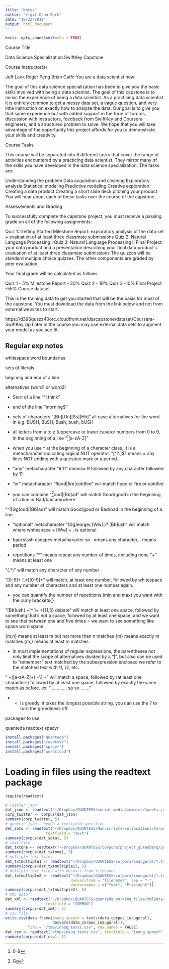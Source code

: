 ```yaml
---
title: "Notes"
author: "Yigit Ozan Berk"
date: "10/22/2019"
output: html_document
---
```


```r
knitr::opts_chunk$set(echo = TRUE)
```

Course Title

Data Science Specialization SwiftKey Capstone

Course Instructor(s)

Jeff Leek
Roger Peng
Brian Caffo
You are a data scientist now

The goal of this data science specialization has been to give you the basic skills involved with being a data scientist. The goal of this capstone is to mimic the experience of being a data scientist. As a practicing data scientist it is entirely common to get a messy data set, a vague question, and very little instruction on exactly how to analyze the data. Our goal is to give you that same experience but with added support in the form of forums, discussion with instructors, feedback from SwiftKey and Coursera engineers, and a structured problem to solve. We hope that you will take advantage of the opportunity this project affords for you to demonstrate your skills and creativity.

Course Tasks

This course will be separated into 8 different tasks that cover the range of activities encountered by a practicing data scientist. They mirror many of the skills you have developed in the data science specialization. The tasks are:

Understanding the problem
Data acquisition and cleaning
Exploratory analysis
Statistical modeling
Predictive modeling
Creative exploration
Creating a data product
Creating a short slide deck pitching your product
You will hear about each of these tasks over the course of the capstone.

Assessements and Grading

To successfully complete the capstone project, you must receive a passing grade on all of the following assignments:

Quiz 1: Getting Started
Milestone Report: exploratory analysis of the data set + evaluation of at least three classmate submissions
Quiz 2: Natural Language Processing I
Quiz 3: Natural Language Processing II
Final Project: your data product and a presentation describing your final data product + evaluation of at least three classmate submissions
The quizzes will be standard multiple choice quizzes. The other components are graded by peer evaluation.

Your final grade will be calculated as follows

Quiz 1 - 5%
Milestone Report - 20%
Quiz 2 - 10%
Quiz 3 -10%
Final Project -55%
Course dataset

This is the training data to get you started that will be the basis for most of the capstone. You must download the data from the link below and not from external websites to start.

https://d396qusza40orc.cloudfront.net/dsscapstone/dataset/Coursera-SwiftKey.zip
Later in the course you may use external data sets to augment your model as you see fit.

## Regular exp notes

whitespace word boundaries

sets of literals

beginnig and end of a line

alternatives (word1 or word2)

- Start of a line
"^i think"

- end of the line
"morning$"

- sets of characters
"[Bb][Uu][Ss][Hh]"
all case alternatives for the word in e.g. BUSH, BuSH, Bush, bush, bUSH

- all letters from a to z (uppercase or lower case)or numbers from 0 to 9, in the beginning of a line
"^[0-9][a-zA-Z]"

- when you use ^ at the beginning of a character class, it is a metacharacter indicating logical NOT operator.
"[^?.]$"  means = any lines NOT ending with a question mark or a period.

- "any" metacharacter
"9.11" means= 9 followed by any character followed by 11

- "or" metacharacter
"flood|fire|coldfire" will match flood or fire or coldfire

- you can combine
"^[Gg]ood|[Bb]ad" will match Good/good in the beginning of a line or Bad/bad anywhere

"^([Gg]ood|[Bb]ad)" will match Good/good or Bad/bad in the beginning of a line

- "optional" metacharacter
"[Gg]eorge( [Ww]\.)? [Bb]ush" will match where whitespace + [Ww] + . is optional

- backslash escapes metacharacter so . means any character, \. means period 

- repetitions
"*" means repeat any number of times, including none
"+" means at least one

"(.*)" will match any character of any number

"[0-9]+ (.*)[0-9]+" will match, at least one number, followed by whitespace and any number of characters and at least one number again.

- you can quantify the number of repetitions (min and max) you want with the curly brackets{}

"[Bb]ush( +[^ ]+ +){1,5} debate" will match at least one space, followed by something that's not a space, followed by at least one space, and we want to see that between one and five times = we want to see something like space word space.

{m,n} means at least m but not more than n matches
{m} means exactly m matches
{m,} means at least m matches

- in most implementations of regular expressions, the parentheses not only limit the scope of alternatives divided by a "|", but also can be used to "remember" text matched by the subexpression enclosed
we refer to the matched text with \1, \2, etc..

" +([a-zA-Z]+) +\1 +" will match a space, followed by (at least one characters) followed by at least one space, followed by exactly the same match as before.
ex: "............. so so ......."

- * is greedy. it takes the longest possible string. you can use the ? to turn the greediness off.




packages to use

quanteda
readtext
spacyr

```r
install.packages("quanteda")
install.packages("readtext")
install.packages("spacyr")
install.packages("wordcloud")
```

# Loading in files using the readtext package
```r
require(readtext)

# Twitter json
dat_json <- readtext("~/Dropbox/QUANTESS/social media/zombies/tweets.json")
corp_twitter <- corpus(dat_json)
summary(corp_twitter, 5)
# generic json - needs a textfield specifier
dat_sotu <- readtext("~/Dropbox/QUANTESS/Manuscripts/collocations/Corpora/sotu/sotu.json",
                  textfield = "text")
summary(corpus(dat_sotu), 5)
# text file
dat_txtone <- readtext("~/Dropbox/QUANTESS/corpora/project_gutenberg/pg2701.txt", cache = FALSE)
summary(corpus(dat_txtone), 5)
# multiple text files
dat_txtmultiple1 <- readtext("~/Dropbox/QUANTESS/corpora/inaugural/*.txt", cache = FALSE)
summary(corpus(dat_txtmultiple1), 5)
# multiple text files with docvars from filenames
dat_txtmultiple2 <- readtext("~/Dropbox/QUANTESS/corpora/inaugural/*.txt",
                             docvarsfrom = "filenames", sep = "-",
                             docvarnames = c("Year", "President"))
summary(corpus(dat_txtmultiple2), 5)
# XML data
dat_xml <- readtext("~/Dropbox/QUANTESS/quanteda_working_files/xmlData/plant_catalog.xml",
                  textfield = "COMMON")
summary(corpus(dat_xml), 5)
# csv file
write.csv(data.frame(inaug_speech = texts(data_corpus_inaugural),
                     docvars(data_corpus_inaugural)),
          file = "/tmp/inaug_texts.csv", row.names = FALSE)
dat_csv <- readtext("/tmp/inaug_texts.csv", textfield = "inaug_speech")
summary(corpus(dat_csv), 5)
```




